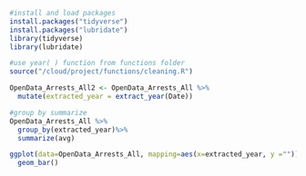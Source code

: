 ```r
#install and load packages
install.packages("tidyverse")
install.packages("lubridate")
library(tidyverse)
library(lubridate)
```

```r
#use year( ) function from functions folder
source("/cloud/project/functions/cleaning.R")

OpenData_Arrests_All2 <- OpenData_Arrests_All %>%
  mutate(extracted_year = extract_year(Date))

```

```r
#group by summarize
OpenData_Arrests_All %>%
  group_by(extracted_year)%>%
  summarize(avg)
```

```r
ggplot(data=OpenData_Arrests_All, mapping=aes(x=extracted_year, y =""))+
  geom_bar()
```

